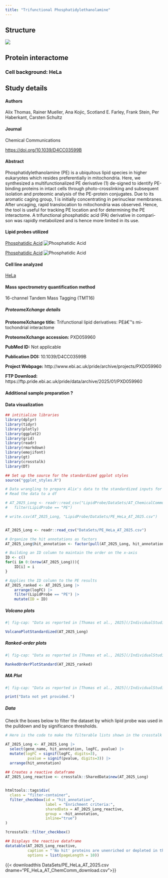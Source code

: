 ```yaml
---
title: "Trifunctional Phosphatidylethanolamine"
---
```



## Structure

:::{.border}
![](Structures/PhosphatidylethanolamineStructure.png)
:::

## Protein interactome

### Cell background: HeLa

::: {.callout-note collapse="true"}

## Study details


#### Authors
Alix Thomas, Rainer Mueller, Ana Kojic, Scotland E. Farley, Frank Stein, Per Haberkant, Carsten Schultz

#### Journal
Chemical Communications

<https://doi.org/10.1039/D4CC03599B>{target="_blank"}

#### Abstract
Phosphatidylethanolamine (PE) is a ubiquitous lipid species in higher eukaryotes which resides preferentially in mitochondria. Here, we synthesized a multifunctionalized PE derivative (1) de-signed to identify PE-binding proteins in intact cells through photo-crosslinking and subsequent isolation and proteomic analysis of the PE-protein conjugates. Due to its aromatic caging group, 1 is initially concentrating in perinuclear membranes. After uncaging, rapid translocation to mitochondria was observed. Hence, the tool is useful for tracking PE location and for determining the PE interactome. A trifunctional phosphatidic acid (PA) derivative in compari-son was rapidly metabolized and is hence more limited in its use.

#### Lipid probes utilized


<a href="/LipidProbe/PhosphatidicAcid.qmd" class="hover-preview">Phosphatidic Acid</a>
<span class="hover-image">
  <img src="/LipidProbe/Structures/PhosphatidicAcid_Structure.png" alt="Phosphatidic Acid" />
</span>

<a href="/LipidProbe/Phosphatidylethanolamine.qmd" class="hover-preview">Phosphatidic Acid</a>
<span class="hover-image">
  <img src="/LipidProbe/Structures/PhosphatidylethanolamineStructure.png" alt="Phosphatidic Acid" />
</span>

#### Cell line analyzed

[HeLa](https://www.atcc.org/products/ccl-2){target="_blank"} 

#### Mass spectrometry quantification method

16-channel Tandem Mass Tagging (TMT16)

::: {.callout-note collapse="true"}
##### ProteomeXchange details

**ProteomeXchange title:** Trifunctional lipid derivatives: PEâ€™s mi-tochondrial interactome

**ProteomeXchange accession:** PXD059960

**PubMed ID:** Not applicable

**Publication DOI:** 10.1039/D4CC03599B

**Project Webpage:** http://www.ebi.ac.uk/pride/archive/projects/PXD059960

**FTP Download:** https://ftp.pride.ebi.ac.uk/pride/data/archive/2025/01/PXD059960
:::

#### Additional sample preparation <span class="help-symbol" title="e.g. sub-cellular fractionation, depletion, etc.">?</span>
:::


#### Data visualization
 
```r

## intitialize libraries
library(dplyr)
library(tidyr)
library(plotly)
library(ggplot2)
library(grid)
library(readr)
library(rmarkdown)
library(emojifont)
library(gt)
library(crosstalk)
library(DT)

## Set up the source for the standardized ggplot styles
source("ggplot_styles.R")
```

```r

# Data wrangling to prepare Alix's data to the standardized inputs for my plotting functions.
# Read the data to a df

# AT_2025_Long <- readr::read_csv("LipidProbe/DataSets/AT_ChemicalCommunications_2025_download.csv") |>
# 	filter(LipidProbe == "PE")

# write.csv(AT_2025_Long, "LipidProbe/DataSets/PE_HeLa_AT_2025.csv")


AT_2025_Long <- readr::read_csv("DataSets/PE_HeLa_AT_2025.csv") 

# Organize the hit annotations as factors
AT_2025_Long$hit_annotation <- factor(pull(AT_2025_Long, hit_annotation), levels = c("enriched hit", "enriched candidate", "no hit", "NA"), ordered=TRUE)

# Building an ID column to maintain the order on the x-axis
ID <- c()
for(i in 0:(nrow(AT_2025_Long))){
	ID[i] = i
}

# Applies the ID column to the PE results
AT_2025_ranked <- AT_2025_Long |>
    arrange(logFC) |>
	filter(LipidProbe == "PE") |>
	mutate(ID = ID) 

```

::: {.panel-tabset}

##### Volcano plots

:::{.border}
```r
#| fig-cap: "Data as reported in [Thomas et al., 2025](/IndividualStudies/AT_2025.qmd). Volcano plots depict the relative enrichment of each protein versus non-crosslinked control (x-axis) and the statistical significance of each protein following a Student's t-test (y-axis, -log10 transformed). The left panel depicts the results of a pulldown using trifunctionalized phosphatidic acid; the right panel depicts the results of the pulldown using trifunctionalized phosphatidylethanolamine. Black proteins are unenriched or depleted in the presence of probe, Purple enriched candidates are defined as proteins with a false discovery rate less than 0.2 and a fold change of at least 1.5-fold, and Orange enriched hits are defined as proteins with a false discovery rate less than 0.05 and a fold change of at least 2-fold in the +UV over the -UV)."

VolcanoPlotStandardized(AT_2025_Long)

```
:::


##### Ranked-order plots

:::{.border}
```r
#| fig-cap: "Data as reported in [Thomas et al., 2025](/IndividualStudies/AT_2025.qmd). Ranked-order plots depict the relative enrichment of each protein versus non-crosslinked control (y-axis) from lowest to highest. The left panel depicts the results of a pulldown using trifunctionalized phosphatidic acid; the right panel depicts the results of the pulldown using trifunctionalized phosphatidylethanolamine. Black proteins are unenriched or depleted in the presence of probe, Purple enriched candidates are defined as proteins with a false discovery rate less than 0.2 and a fold change of at least 1.5-fold, and Orange enriched hits are defined as proteins with a false discovery rate less than 0.05 and a fold change of at least 2-fold in the +UV over the -UV)."

RankedOrderPlotStandard(AT_2025_ranked)
```
:::


##### MA Plot

:::{.border}
```r
#| fig-cap: "Data as reported in [Thomas et al., 2025](/IndividualStudies/AT_2025.qmd). MA plots depict the average abundance of each protein in the crosslinked and uncrosslinked conditions (x-axis) versus the log2-transformed fold-change between the crosslinked and uncrosslinked conditions (y-axis). Black proteins are unenriched or depleted in the presence of probe, Purple enriched candidates are defined as proteins with a false discovery rate less than 0.2 and a fold change of at least 1.5-fold, and Orange enriched hits are defined as proteins with a false discovery rate less than 0.05 and a fold change of at least 2-fold in the +UV over the -UV)."

print("Data not yet provided.")

```

:::



##### Data

Check the boxes below to filter the dataset by which lipid probe was used in the pulldown and by significance thresholds.

:::{.border}
```r

# Here is the code to make the filterable lists shown in the crosstalk table below

AT_2025_Long <- AT_2025_Long |>
  select(gene_name, hit_annotation, logFC, pvalue) |>
  mutate(logFC = signif(logFC, digits=3),
          pvalue = signif(pvalue, digits=3)) |>
  arrange(hit_annotation)
  
## Creates a reactive dataframe
AT_2025_Long_reactive <- crosstalk::SharedData$new(AT_2025_Long)


htmltools::tags$div(
  class = "filter-container",
  filter_checkbox(id = "hit_annotation",
                  label = "Enrichment criteria:", 
                  sharedData = AT_2025_Long_reactive,
                  group = ~hit_annotation,
                  inline="true")
)

?crosstalk::filter_checkbox()

## Displays the reactive dataframe
datatable(AT_2025_Long_reactive,
          caption = "'No hit' proteins are unenriched or depleted in the presence of probe, 'enriched candidates' are defined as proteins with a false discovery rate less than 0.2 and a fold change of at least 1.5-fold, and 'enriched hits' are defined as proteins with a false discovery rate less than 0.05 and a fold change of at least 2-fold in the +UV over the -UV", 
          options = list(pageLength = 10))
```
:::

{{< downloadthis DataSets/PE_HeLa_AT_2025.csv dname="PE_HeLa_AT_ChemComm_download.csv">}}

:::